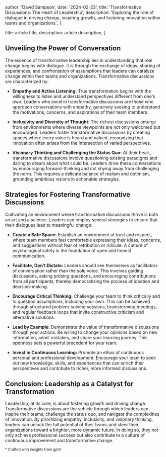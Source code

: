 
  author: 'David Sampson',
  date: '2024-02-23',
  title: 'Transformative Discussions: The Heart of Leadership',
  description: 'Exploring the role of dialogue in driving change, inspiring growth, and fostering innovation within teams and organizations.',
}

  title: article.title,
  description: article.description,
}


## Unveiling the Power of Conversation

The essence of transformative leadership lies in understanding that real change begins with dialogue. It is through the exchange of ideas, sharing of experiences, and confrontation of assumptions that leaders can catalyze change within their teams and organizations. Transformative discussions are characterized by:

- **Empathy and Active Listening:** True transformation begins with the willingness to listen and understand perspectives different from one's own. Leaders who excel in transformative discussions are those who approach conversations with empathy, genuinely seeking to understand the motivations, concerns, and aspirations of their team members.

- **Inclusivity and Diversity of Thought:** The richest discussions emerge from environments where diverse viewpoints are not only welcomed but encouraged. Leaders foster transformative discussions by creating spaces where every voice is heard and valued, recognizing that innovation often arises from the intersection of varied perspectives.

- **Visionary Thinking and Challenging the Status Quo:** At their heart, transformative discussions involve questioning existing paradigms and daring to dream about what could be. Leaders drive these conversations by encouraging forward-thinking and not shying away from challenging the norm. This requires a delicate balance of realism and optimism, grounding ambitious visions in actionable strategies.

## Strategies for Fostering Transformative Discussions

Cultivating an environment where transformative discussions thrive is both an art and a science. Leaders can employ several strategies to ensure that their dialogues lead to meaningful change:

- **Create a Safe Space:** Establish an environment of trust and respect, where team members feel comfortable expressing their ideas, concerns, and suggestions without fear of retribution or ridicule. A culture of psychological safety is the foundation of open and honest communication.

- **Facilitate, Don’t Dictate:** Leaders should see themselves as facilitators of conversation rather than the sole voice. This involves guiding discussions, asking probing questions, and encouraging contributions from all participants, thereby democratizing the process of ideation and decision-making.

- **Encourage Critical Thinking:** Challenge your team to think critically and to question assumptions, including your own. This can be achieved through structured problem-solving sessions, brainstorming meetings, and regular feedback loops that invite constructive criticism and alternative solutions.

- **Lead by Example:** Demonstrate the value of transformative discussions through your actions. Be willing to change your opinions based on new information, admit mistakes, and share your learning journey. This openness sets a powerful precedent for your team.

- **Invest in Continuous Learning:** Promote an ethos of continuous personal and professional development. Encourage your team to seek out new knowledge, skills, and experiences that can enrich their perspectives and contribute to richer, more informed discussions.

## Conclusion: Leadership as a Catalyst for Transformation

Leadership, at its core, is about fostering growth and driving change. Transformative discussions are the vehicle through which leaders can inspire their teams, challenge the status quo, and navigate the complexities of innovation. By prioritizing empathy, inclusivity, and visionary thinking, leaders can unlock the full potential of their teams and steer their organizations toward a brighter, more dynamic future. In doing so, they not only achieve professional success but also contribute to a culture of continuous improvement and transformative change.

<small>* Crafted with insights from gpt4</small>
